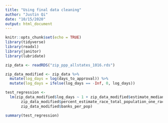 ```yaml
---
title: "Using final data cleaning"
author: "Justin Qi"
date: "10/15/2020"
output: html_document
---
```


```r
knitr::opts_chunk$set(echo = TRUE)
library(tidyverse)
library(readxl)
library(janitor)
library(lubridate)

zip_data <- readRDS("zip_ppp_allstates_1016.rds")
```


```r
zip_data_modified <- zip_data %>%
  mutate(log_days = log(days_to_approval)) %>%
  mutate(log_days = ifelse(log_days == -Inf, 0, log_days))
```


```r
test_regression <- 
  lm(zip_data_modified$log_days ~ 1 + zip_data_modified$estimate_median_income_dollars_families_families +
       zip_data_modified$percent_estimate_race_total_population_one_race_black_or_african_american +
       zip_data_modified$banks_per_pop)

summary(test_regression)
```